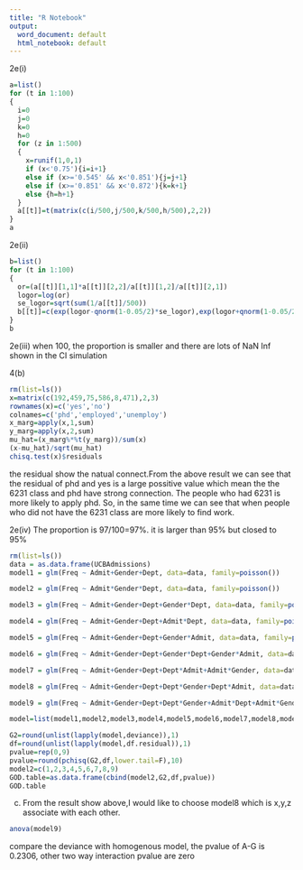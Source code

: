 ---
title: "R Notebook"
output:
  word_document: default
  html_notebook: default
---

2e(i)
```{r}
a=list()
for (t in 1:100)
{
  i=0
  j=0
  k=0
  h=0
  for (z in 1:500)
  {
    x=runif(1,0,1)
    if (x<'0.75'){i=i+1}
    else if (x>='0.545' && x<'0.851'){j=j+1}
    else if (x>='0.851' && x<'0.872'){k=k+1}
    else {h=h+1}
  }
  a[[t]]=t(matrix(c(i/500,j/500,k/500,h/500),2,2))
}
a
```
2e(ii)
```{r}
b=list()
for (t in 1:100)
{
  or=(a[[t]][1,1]*a[[t]][2,2]/a[[t]][1,2]/a[[t]][2,1])
  logor=log(or)
  se_logor=sqrt(sum(1/a[[t]]/500))
  b[[t]]=c(exp(logor-qnorm(1-0.05/2)*se_logor),exp(logor+qnorm(1-0.05/2)*se_logor))
}
b
```

2e(iii)
when 100, the proportion is smaller and there are lots of NaN Inf shown in the CI simulation

4(b)
```{r}
rm(list=ls())
x=matrix(c(192,459,75,586,8,471),2,3)
rownames(x)=c('yes','no')
colnames=c('phd','employed','unemploy')
x_marg=apply(x,1,sum)
y_marg=apply(x,2,sum)
mu_hat=(x_marg%*%t(y_marg))/sum(x)
(x-mu_hat)/sqrt(mu_hat)
chisq.test(x)$residuals

```
the residual show the natual connect.From the above result we can see that the residual of phd and yes is a large possitive value which mean the the 6231 class and phd have strong connection. The people who had 6231 is more likely to apply phd. So, in the same time we can see that when people who did not have the 6231 class are more likely to find work. 



2e(iv)
The proportion is 97/100=97%. it is larger than 95% but closed to 95%


```{r}
rm(list=ls())
data = as.data.frame(UCBAdmissions)
model1 = glm(Freq ~ Admit+Gender+Dept, data=data, family=poisson())

```

```{r}
model2 = glm(Freq ~ Admit*Gender*Dept, data=data, family=poisson())

```

```{r}
model3 = glm(Freq ~ Admit+Gender+Dept+Gender*Dept, data=data, family=poisson())

```

```{r}
model4 = glm(Freq ~ Admit+Gender+Dept+Admit*Dept, data=data, family=poisson())

```

```{r}
model5 = glm(Freq ~ Admit+Gender+Dept+Gender*Admit, data=data, family=poisson())

```

```{r}
model6 = glm(Freq ~ Admit+Gender+Dept+Gender*Dept+Gender*Admit, data=data, family=poisson())

```

```{r}
model7 = glm(Freq ~ Admit+Gender+Dept+Dept*Admit+Admit*Gender, data=data, family=poisson())

```

```{r}
model8 = glm(Freq ~ Admit+Gender+Dept+Dept*Gender+Dept*Admit, data=data, family=poisson())

```

```{r}
model9 = glm(Freq ~ Admit+Gender+Dept+Dept*Gender+Admit*Dept+Admit*Gender, data=data, family=poisson())

```

```{r}
model=list(model1,model2,model3,model4,model5,model6,model7,model8,model9)
```

```{r}
G2=round(unlist(lapply(model,deviance)),1)
df=round(unlist(lapply(model,df.residual)),1)
pvalue=rep(0,9)
pvalue=round(pchisq(G2,df,lower.tail=F),10)
model2=c(1,2,3,4,5,6,7,8,9)
GOD.table=as.data.frame(cbind(model2,G2,df,pvalue))
GOD.table


```
c) From the result show above,I would like to choose model8 which is x,y,z associate with each other.        
```{r}
anova(model9)
```
compare the deviance with homogenous model, the pvalue of A-G is 0.2306, other two way interaction pvalue are zero

